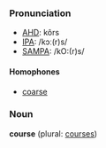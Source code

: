 ===Pronunciation===
*[[w:AHD|AHD]]: kôrs
*[[w:IPA|IPA]]: /kɔː(r)s/
*[[w:SAMPA|SAMPA]]: /kO:(r)s/

====Homophones====
*[[coarse]]

===Noun===
'''course''' (plural: [[courses]])
